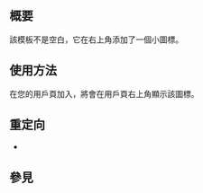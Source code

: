 {{NoteTA|G1=MediaWiki}}{{Documentation subpage}}
==概要==
該模板不是空白，它在右上角添加了一個小圖標。
==使用方法==
在您的用戶頁加入{{Tlc|VRT topicon}}，將會在用戶頁右上角顯示該圖標。
==重定向==
*{{Tl|OTRS topicon}}
==參見==
{{顶部图标模板}}
<includeonly>{{Sandbox other||
[[Category:维基媒体用户框模板|V]]
}}</includeonly>